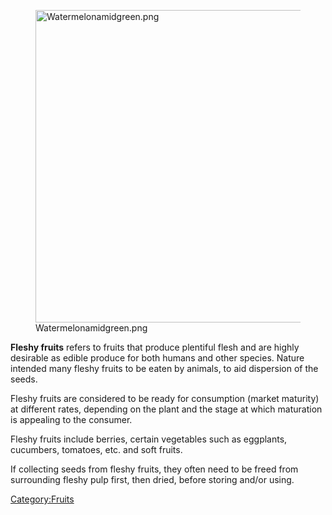 [[File:Watermelonamidgreen.png|center|500px]]

'''Fleshy fruits''' refers to fruits that produce plentiful flesh and are highly desirable as edible produce for both humans and other species. Nature intended many fleshy fruits to be eaten by animals, to aid dispersion of the seeds.

Fleshy fruits are considered to be ready for consumption (market maturity) at different rates, depending on the plant and the stage at which maturation is appealing to the consumer.

Fleshy fruits include berries, certain vegetables such as eggplants, cucumbers, tomatoes, etc. and soft fruits.

If collecting seeds from fleshy fruits, they often need to be freed from surrounding fleshy pulp first, then dried, before storing and/or using.


[[Category:Fruits]]

{{stub}}